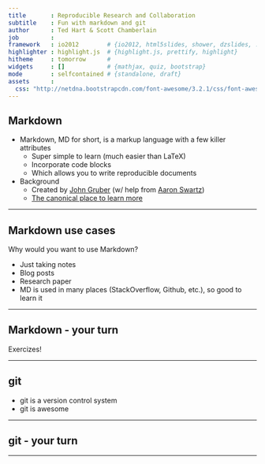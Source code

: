 ```yaml
---
title       : Reproducible Research and Collaboration
subtitle    : Fun with markdown and git
author      : Ted Hart & Scott Chamberlain
job         : 
framework   : io2012        # {io2012, html5slides, shower, dzslides, ...}
highlighter : highlight.js  # {highlight.js, prettify, highlight}
hitheme     : tomorrow      # 
widgets     : []            # {mathjax, quiz, bootstrap}
mode        : selfcontained # {standalone, draft}
assets      :
  css: "http://netdna.bootstrapcdn.com/font-awesome/3.2.1/css/font-awesome.css"
---
```


<link href="//netdna.bootstrapcdn.com/font-awesome/3.2.1/css/font-awesome.css" rel="stylesheet">

## Markdown

+ Markdown, MD for short, is a markup language with a few killer attributes 
  + Super simple to learn (much easier than LaTeX)
  + Incorporate code blocks
  + Which allows you to write reproducible documents
+ Background
	+ Created by [John Gruber](http://daringfireball.net/) (w/ help from [Aaron Swartz](http://www.aaronsw.com/))
	+ [The canonical place to learn more](http://daringfireball.net/projects/markdown/)

---

## Markdown use cases

Why would you want to use Markdown?

+ Just taking notes
+ Blog posts
+ Research paper
+ MD is used in many places (StackOverflow, Github, etc.), so good to learn it

---

## Markdown - your turn

<i class="icon-exclamation-sign"></i> Exercizes!

---

## git

+ git is a version control system
+ git is awesome

---

## git - your turn

---